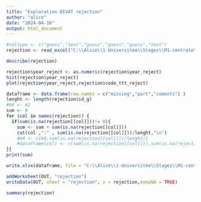 ---
title: "Exploration DIVAT rejection"
author: "alice"
date: "2024-04-16"
output: html_document
---

```{r}
#coltype <- c("guess","text","guess","guess","guess","text")
rejection <- read_excel("C:\\Alice\\1-Universitée\\Stages\\M1-centrale\\DATAS\\ALICE_DATAS\\ALL_VARIABLES_KiTGENIE2024.xlsx", sheet = "rejection",na = "NA",col_types = "text")
```

```{r}
describe(rejection)
```

```{r}
rejection$year_reject <- as.numeric(rejection$year_reject)
hist(rejection$year_reject)
plot(rejection$year_reject,rejection$code_ttt_reject)
```

```{r}
dataframe <- data.frame(row.names = c("missing","part","coments") )
lenght <- length(rejection$id_g)
#m4 <- m2
sum <- 0
for (col in names(rejection)) {
  if(sum(is.na(rejection[[col]]))!= 0){
    sum <- sum + sum(is.na(rejection[[col]]))
    cat(col ,":" , sum(is.na(rejection[[col]]))/lenght,"\n")
    #m4 <- c(m4,sum(is.na(rejection[[col]]))/lenght)}
    #dataframe[col] <- c(sum(is.na(rejection[[col]])),sum(is.na(rejection[[col]]))/lenght,"random")}
}}
print(sum)
```

```{r}
write.xlsx(dataframe, file = "C:\\Alice\\1-Universitée\\Stages\\M1-centrale\\DATAS\\Describe\\explore\\explore_NA.xlsx",sheetName = "rejection", append = TRUE)
```

```{r}
addWorksheet(OUT, "rejection")
writeData(OUT, sheet = "rejection", x = rejection,keepNA = TRUE)
```

```{r}
summary(rejection)
```


